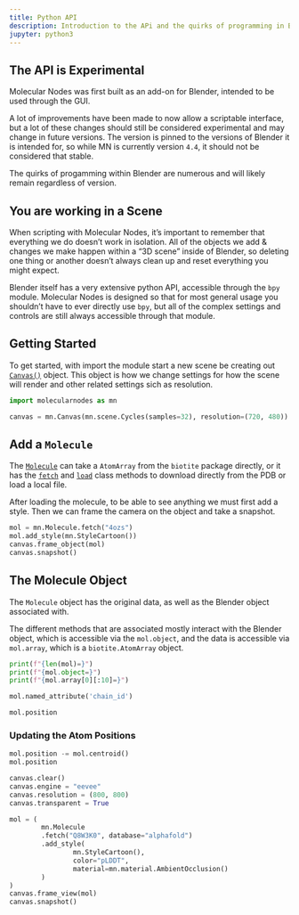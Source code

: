 ```yaml
---
title: Python API
description: Introduction to the APi and the quirks of programming in Blender
jupyter: python3
---
```


::: {.callout-warning}
# The API is Experimental

Molecular Nodes was first built as an add-on for Blender, intended to be used through the GUI.

A lot of improvements have been made to now allow a scriptable interface, but a lot of these changes should still be considered experimental and may change in future versions. The version is pinned to the versions of Blender it is intended for, so while MN is currently version `4.4`, it should not be considered that stable.

The quirks of progamming within Blender are numerous and will likely remain regardless of version.
:::


## You are working in a Scene

When scripting with Molecular Nodes, it's important to remember that everything we do doesn't work in isolation. All of the objects we add & changes we make happen within a "3D scene" inside of Blender, so deleting one thing or another doesn't always clean up and reset everything you might expect.

Blender itself has a very extensive python API, accessible through the `bpy` module. Molecular Nodes is designed so that for most general usage you shouldn't have to ever directly use `bpy`, but all of the complex settings and controls are still always accessible through that module.


## Getting Started

To get started, with import the module start a new scene be creating out [`Canvas()`](reference/Canvas.qmd) object. This object is how we change settings for how the scene will render and other related settings sich as resolution.

```python
import molecularnodes as mn

canvas = mn.Canvas(mn.scene.Cycles(samples=32), resolution=(720, 480))
```

## Add a `Molecule`

The [`Molecule`](reference/Molecule.qmd) can take a `AtomArray` from the `biotite` package directly, or it has the [`fetch`](reference/Molecule.qmd#fetch) and [`load`](reference/Molecule.qmd#) class methods to download directly from the PDB or load a local file.

After loading the molecule, to be able to see anything we must first add a style. Then we can frame the camera on the object and take a snapshot.

```python
mol = mn.Molecule.fetch("4ozs")
mol.add_style(mn.StyleCartoon())
canvas.frame_object(mol)
canvas.snapshot()
```

## The Molecule Object

The `Molecule` object has the original data, as well as the Blender object associated with.

The different methods that are associated mostly interact with the Blender object, which is accessible via the `mol.object`, and the data is accessible via `mol.array`, which is a `biotite.AtomArray` object.
```python
print(f"{len(mol)=}")
print(f"{mol.object=}")
print(f"{mol.array[0][:10]=}")
```

```python
mol.named_attribute('chain_id')
```

```python
mol.position
```

### Updating the Atom Positions

```python
mol.position -= mol.centroid()
mol.position
```


```python
canvas.clear()
canvas.engine = "eevee"
canvas.resolution = (800, 800)
canvas.transparent = True

mol = (
        mn.Molecule
        .fetch("Q8W3K0", database="alphafold")
        .add_style(
                mn.StyleCartoon(),
                color="pLDDT",
                material=mn.material.AmbientOcclusion()
        )
)
canvas.frame_view(mol)
canvas.snapshot()
```